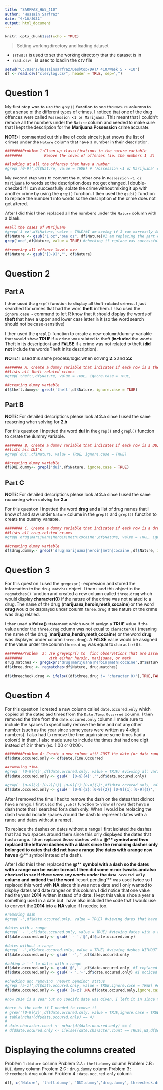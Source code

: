 ---
title: "SARFRAZ_HW5_410"
author: "Hussain Sarfraz"
date: "4/18/2022"
output: html_document
---

```{r setup, include=FALSE}
knitr::opts_chunk$set(echo = TRUE)
```

> Setting working directory and loading dataset

* `setwd()` is used to set the working directory that the dataset is in
* `read.csv()` is used to load in the csv file

```{r}
setwd("C:/Users/hussainsarfraz/Desktop/DATA 410/Week 5 - 410")
df <- read.csv("clerylog.csv", header = TRUE, sep=",")
```

# Question 1

My first step was to use the `grep()` function to see the `Nature` columns to get a sense of the different types of crimes. I noticed that one of the drug offences were called `Possession <1 oz Marijuana`. This meant that I couldn't remove all the numbers under the `Nature` column and needed to make sure that I kept the description for the **Marijuana Possession** crime accurate.

**NOTE:** I commented out this line of code since it just shows the list of crimes under the `Nature` column that have a number in their description.

```{r}
########Problem 1:Clean up classifications in the nature variable
########          Remove the level of offenses (ie. the numbers 1, 2)

##looking at all the offences that have a number
#grep('[0-9]',df$Nature, value = TRUE) # 'Possession <1 oz Marijuana' crime number should not be removed
```

My second step was to convert the number one in `Possession <1 oz Marijuana` to words so the description does not get changed. I double-checked if I can successfully isolate the crime without mixing it up with another crime by using the `grep()` function. I then used the `gsub()` function to replace the number 1 into words so the description of the crime does not get altered.

After I did this I then replaced all the numbers under the `Nature` column with a blank.

```{r}
##all the cases of Marijuana
#grep('1 oz',df$Nature, value = TRUE)#I am seeing if I can correctly isolate the Marijuana Possession crime without bringing in other variables
df$Nature <- gsub("1 oz","one oz", df$Nature)#I am replacing the part of the description that says '1 oz' to 'one oz'
grep('one',df$Nature, value = TRUE) #checking if replace was successful

##removing all offence levels now
df$Nature <- gsub("[0-9]","", df$Nature)
```

# Question 2

## Part A

I then used the `grep()` function to display all theft-related crimes. I just searched for crimes that had the word **theft** in them. I also used the `ignore.case =` command to left R know that it should display the words of **theft** that have a upper and lower case letter in it (so the word search should not be case-sensitive). 

I then used the `grepl()` function to create a new-column/dummy-variable that would show **TRUE** if a crime was related to theft (**included** the words Theft in its description) and **FALSE** if a crime was not related to theft (**did not** include the words Theft in its description). 

**NOTE:** I used this same process/logic when solving **2.b** and **2.c**

```{r}
######## A. Create a dummy variable that indicates if each row is a theft or not. 
##lists all theft-related crimes
#grep('theft',df$Nature, value = TRUE, ignore.case = TRUE)

##creating dummy variable
df$theft.dummy<- grepl('theft',df$Nature, ignore.case = TRUE)
```

## Part B

**NOTE:** For detailed descriptions please look at **2.a** since I used the same reasoning when solving for **2.b**

For this question I inputted the word **dui** in the `grep()` and `grepl()` function to create the dummy variable.

```{r}
######## B. Create a dummy variable that indicates if each row is a DUI
##lists all DUI's
#grep('dui',df$Nature, value = TRUE, ignore.case = TRUE)

##creating dummy variable
df$DUI.dummy<- grepl('dui',df$Nature, ignore.case = TRUE)
```

## Part C

**NOTE:** For detailed descriptions please look at **2.a** since I used the same reasoning when solving for **2.c**

For this question I inputted the word **drug** and a list of drug names that I know of and saw under `Nature` column in the `grep()` and `grepl()` function to create the dummy variable.

```{r}
######## C. Create a dummy variable that indicates if each row is a drug offense
##lists all drug-related crimes
#grep('drug|marijuana|heroin|meth|cocaine',df$Nature, value = TRUE, ignore.case = TRUE)

##creating dummy variable
df$drug.dummy<- grepl('drug|marijuana|heroin|meth|cocaine',df$Nature, ignore.case = TRUE)
```

# Question 3

For this question I used the `gregexpr()` expression and stored the information to the `drug.matches` object. I then used this object in the `regmatches()` function and created a new column called `three.drug` which would display **character(0)** if the nature of the crime was not related to a drug. The name of the drug (**marijuana,heroin,meth,cocaine**) or the word **drug** would be displayed under column `three.drug` if the nature of the crime was drug related.

I then used a **ifelse()** statement which would assign a **TRUE** value if the value under the `three.drug` column was not equal to `character(0)` (meaning the name of the drug (**marijuana,heroin,meth,cocaine**) or the word **drug** was displayed under column `three.drug`). A **FALSE** value would be assigned if the value under the column `three.drug` was equal to `character(0)`.

```{r}
########Problem  3: Use gregexpr() to  find observations that are associated
########            with either heroin, marijuana, or meth
drug.matches <- gregexpr('drug|marijuana|heroin|meth|cocaine',df$Nature, ignore.case = TRUE)
df$three.drug <- regmatches(df$Nature, drug.matches)

df$threecheck.drug <- ifelse((df$three.drug != 'character(0)'),TRUE,FALSE)
```

# Question 4

For this question I created a new column called `date.occured.only` which copied all the dates and times from the `Date.Time.Occurred` column. I then removed the time from the `date.occured.only` column. I made sure to include the spaces to specifically remove the time and not any other number (such as the year since some years were written as 4-digit numbers). I also had to remove the time again since some times had a colon(**:**) in them. I also made sure to include the times that had one digit instead of 2 in them (ex. 1:00 or 01:00).

```{r}
########Problem 4: Create a new column with JUST the date (or date range) the crime occurred
df$date.occured.only <- df$Date.Time.Occurred

##removing time
#grep(' [0-9]{4}',df$date.occured.only, value = TRUE) #viewing all variables that have time
df$date.occured.only <- gsub(' [0-9]{4}','',df$date.occured.only)

#grep(' [0-9]{2}:[0-9]{2}| [0-9]{1}:[0-9]{2}',df$date.occured.only, value = TRUE) #viewing all variables that have time with a colon + one or two digits as the first number
df$date.occured.only <- gsub(' [0-9]{2}:[0-9]{2}| [0-9]{1}:[0-9]{2}','',df$date.occured.only)
```

After I removed the time I had to remove the dash on the dates that did not have a range. I first used the `gsub()` function to view all rows that have a dash (note that I searched for a dash only. When I would be replacing the dash I would include spaces around the dash to represent dates with a range and dates without a range).

To replace the dashes on dates without a range I first isolated the dashes that had two spaces around them since this only displayed the dates that had a range. I then replaced those dashes with a **@** symbol and then replaced the leftover dashes with a blank since the remaining dashes only belonged to dates that did not have a range (the dates with a range now have a **@** symbol instead of a dash).

After I did this I then replaced the **@** symbol with a dash so the dates with a range can be easier to read. I then did some minor tweaks and also checked to see if there were any words under the `date.occured.only` column and noticed that the word **'report pending'** was used twice so I replaced this word with **NA** since this was not a date and I only wanted to display dates and date ranges on this column. I did notice that one value had the year **2014** written instead of a date. I kept this value since a year a something used in a date but I have also included the code that I would use to convert the **2014** into a **NA** value if I needed too. 

```{r}
#removing dash
#grep('-',df$date.occured.only, value = TRUE) #viewing dates that have a dash (both, dates with and without a range)

#dates with a range
#grep(' - ',df$date.occured.only, value = TRUE) #viewing dates with a range ONLY
df$date.occured.only <- gsub(' - ','@',df$date.occured.only)

#dates without a range
#grep(' -',df$date.occured.only, value = TRUE) #viewing dashes WITHOUT a date range
df$date.occured.only <- gsub(' -','',df$date.occured.only)

#adding a '-' to dates with a range
df$date.occured.only <- gsub('@','-',df$date.occured.only) #I replaced @ with a dash
df$date.occured.only <- gsub('- ','-',df$date.occured.only) #I noticed one dash had a additional space and just removed that space so all the dashes can look consistent

#checking and removing 'report pending' status
#grep('[a-z]',df$date.occured.only, value = TRUE,ignore.case = TRUE) #displaying all values that are words
df$date.occured.only <- gsub('[a-z]',NA,df$date.occured.only,ignore.case = TRUE)

#now 2014 is a year but no specifc date was given. I left it in since the year is a part of the date

#here is the code if I needed to remove it
# grep('[0-9]{3}',df$date.occured.only, value = TRUE,ignore.case = TRUE)
# table(nchar(df$date.occured.only) == 4)
# 
# date.character.count <- nchar(df$date.occured.only) == 4
# df$date.occured.only <- ifelse((date.character.count == TRUE),NA,df$date.occured.only)
```

# Displaying the columns created

Problem 1    : `Nature` column
Problem 2.A  : `theft.dummy` column
Problem 2.B  : `DUI.dummy` column
Problem 2.C  : `drug.dummy` column
Problem 3    : `threecheck.drug` column
Problem 4    : `date.occured.only` column

```{r}
df[, c('Nature', 'theft.dummy', 'DUI.dummy','drug.dummy','threecheck.drug','date.occured.only')]
```

